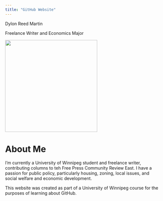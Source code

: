 ```yaml
---
title: "GitHub Website"
---
```


Dylon Reed Martin 

Freelance Writer and Economics Major 

![](Dylon Martin Photo.jpg){width=300}

# About Me 

I'm currently a University of Winnipeg student and freelance writer, contributing columns to teh Free Press Community Review East. I have a passion for public policy, particularly housing, zoning, local issues, and social welfare and economic development. 

This website was created as part of a University of Winnipeg course for the purposes of learning about GitHub.